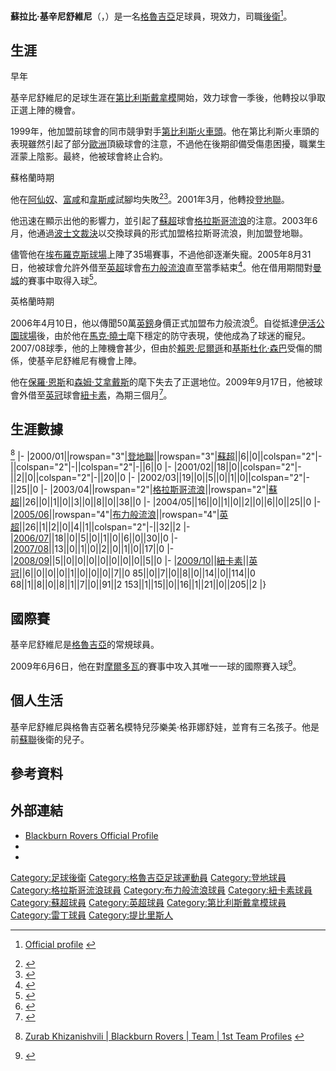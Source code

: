 {{noteta
|G1=足球
|G2=英超
|G3=蘇超
|T=zh-hans:祖拉布·基萨尼什维利; zh-hk:蘇拉比·基辛尼舒維尼;
|1=zh-hans:祖拉布·基萨尼什维利; zh-hk:蘇拉比·基辛尼舒維尼;
|2=zh-hans:基萨尼什维利; zh-hk:基辛尼舒維尼;
|3=zh:格鲁吉亚;zh-hans:格鲁吉亚;zh-hk:格魯吉亞;zh-tw:喬治亞;
|4=zh-hans:马克·休斯;zh-hk:馬克·曉士;zh-tw:馬克·休斯;
|5=zh-hans:瑞恩·尼尔森;zh-hk:賴恩·尼爾遜;zh-tw:瑞恩·尼爾森;
|6=zh-hans:博斯曼法案; zh-hant:波士文裁決;
|7=zh-hans:萨姆·阿勒代斯;zh-hk:森姆·艾拿戴斯;zh-tw:森姆·阿勒代斯;
|8=zh-hans:克里斯托弗·桑巴; zh-hk:基斯杜化·森巴;
|9=zh-hans:保罗·因斯;zh-hk:保羅·恩斯;zh-tw:保羅·因斯;
}}
{{Infobox football biography
| name                = 蘇拉比·基辛尼舒維尼<br />Zurab Khizanishvili
| image               = Zurab Khizanishvili Kayserispor.JPG
| image_size          = 270
| caption             = 基辛尼舒維尼 playing for [[卡塞利體育|卡塞利]]
| fullname            = Zurab Khizanishvili
| birth_date          = {{Birth date and age|1981|10|6|df=y}}
| birth_place         = [[苏联|苏联]][[格鲁吉亚苏维埃社会主义共和国|格鲁吉亚]][[第比利斯|第比利斯]]
| height              = {{height|ft=6|in=1}}
| position            = [[後衛_(足球)|後衛]]
| currentclub         = {{link-en|国际巴库|Inter Baku PIK}}
| clubnumber          = 14
| years1              = 1998–1999 |clubs1 = [[第比利斯戴拿模|第比利斯戴拿模]]                |caps1  = 2  |goals1  = 1
| years2              = 1999–2000 |clubs2 = {{Link-en|第比利斯諾爾基戴拿模|FC Norchi Dinamo Tbilisi}}         |caps2  = 9  |goals2  = 0
| years3              = 2000–2001 |clubs3 = [[第比利斯火車頭|第比利斯火車頭]]                               |caps3  = 16 |goals3  = 1
| years4              = 2001–2003 |clubs4 = [[登地足球會|登地]]                              |caps4  = 43 |goals4  = 0
| years5              = 2003–2006 |clubs5 = [[格拉斯哥流浪足球會|格拉斯哥流浪]]                            |caps5  = 42 |goals5  = 0
| years6              = 2005–2006 |clubs6 = → [[布力般流浪足球會|布力般流浪]] (loan) |caps6  = 26 |goals6  = 1
| years7              = 2006–2011 |clubs7 = [[布力般流浪足球會|布力般流浪]]          |caps7  = 36 |goals7  = 0
| years8              = 2009      |clubs8 = → [[紐卡素足球會|紐卡素]] |caps8  = 7  |goals8  = 0
| years9              = 2010      |clubs9 = → [[雷丁足球會|雷丁]]                   |caps9  = 15 |goals9  = 0
| years10             = 2010–2011 |clubs10 = → [[雷丁足球會|雷丁]]                  |caps10 = 22 |goals10 = 0
| years11             = 2011–2014 |clubs11 = [[卡塞利體育|卡塞利]]                                    |caps11 = 71 |goals11 = 1
| years12             = 2014      |clubs12 = [[第比利斯戴拿模|第比利斯戴拿模]]               |caps12 = 4  |goals12 = 0
| years13             = 2015      |clubs13 = [[森查迪亞足球會|森查迪亞]]                         |caps13 = 14 |goals13 = 1
| years14             = 2015–     |clubs14 = {{link-en|国际巴库|Inter Baku PIK}}                      |caps14 = 41 |goals14 = 5
| nationalyears1      = 1996–1997 |nationalteam1 = [[格魯吉亞17歲以下國家足球隊|格魯吉亞U17]] |nationalcaps1 = 9 |nationalgoals1 = 1
| nationalyears2      = 1998      |nationalteam2 = [[格魯吉亞19歲以下國家足球隊|格魯吉亞U19]] |nationalcaps2 = 8 |nationalgoals2 = 0
| nationalyears3      = 1999–2000 |nationalteam3 = [[格魯吉亞21歲以下國家足球隊|格魯吉亞U21]] |nationalcaps3 = 3 |nationalgoals3 = 1
| nationalyears4      = 1999–2015 |nationalteam4 = [[格魯吉亞國家足球隊|格魯吉亞]] |nationalcaps4 = 93 |nationalgoals4 = 1
| club-update         = 13 February 2017
| nationalteam-update = 11 October 2015
}}

'''蘇拉比·基辛尼舒維尼'''（'''{{lang-ka|ზურაბ ხიზანიშვილი}}'''，{{bd|1981年|10月6日|catIdx=ხიზანიშვილი ,ზურაბ}}）是一名[[格魯吉亞|格魯吉亞]]足球員，現效力{{link-en|国际巴库|Inter Baku PIK}}，司職[[後衛_(足球)|後衛]]<ref>{{en}}[http://www.rovers.premiumtv.co.uk/page/ProfilesDetail/0,,10303~10070,00.html Official profile] {{Wayback|url=http://www.rovers.premiumtv.co.uk/page/ProfilesDetail/0,,10303~10070,00.html |date=20080517010419 }}</ref>。

== 生涯 ==
;早年
基辛尼舒維尼的足球生涯在[[第比利斯戴拿模|第比利斯戴拿模]]開始，效力球會一季後，他轉投{{Link-en|第比利斯諾爾基戴拿模|FC Norchi Dinamo Tbilisi}}以爭取正選上陣的機會。

1999年，他加盟前球會的同市競爭對手[[第比利斯火車頭|第比利斯火車頭]]。他在第比利斯火車頭的表現雖然引起了部分[[歐洲|歐洲]]頂級球會的注意，不過他在後期卻備受傷患困擾，職業生涯蒙上陰影。最終，他被球會終止合約。

;蘇格蘭時期
他在[[阿仙奴足球會|阿仙奴]]、[[富咸足球會|富咸]]和[[韋斯咸足球會|韋斯咸]]試腳均失敗<ref>{{en}}{{cite web 
|url=http://news.bbc.co.uk/sport1/hi/football/teams/a/arsenal/976294.stm
|title=Wenger eyes Georgian wonder-kid
|publisher=BBC 
|date=2000-10-17
|accessdate=05-11-2009}}</ref><ref>{{en}}{{cite web
|url=http://news.bbc.co.uk/sport1/hi/football/teams/d/dundee/1190662.stm
|title=Caballero set for return
|publisher=BBC
|date=2001-02-26
|accessdate=05-11-2009
|archive-date=2002-12-29
|archive-url=https://web.archive.org/web/20021229183519/http://news.bbc.co.uk/sport1/hi/football/teams/d/dundee/1190662.stm
|dead-url=no
}}</ref>。2001年3月，他轉投[[登地聯足球會|登地聯]]。

他迅速在{{Link-en|丹斯公園球場|Dens Park}}顯示出他的影響力，並引起了[[蘇格蘭足球超級聯賽|蘇超]]球會[[格拉斯哥流浪足球會|格拉斯哥流浪]]的注意。2003年6月，他通過[[波士文裁決|波士文裁決]]以交換球員的形式加盟格拉斯哥流浪，{{Link-en|羅倫索·亞武羅素|Lorenzo Amoruso}}則加盟登地聯。

儘管他在[[埃布羅克斯球場|埃布羅克斯球場]]上陣了35場賽事，不過他卻逐漸失寵。2005年8月31日，他被球會允許外借至[[英格蘭足球超級聯賽|英超]]球會[[布力般流浪足球會|布力般流浪]]直至當季結束<ref>{{en}}{{cite web
|url=http://news.bbc.co.uk/sport2/hi/football/teams/r/rangers/4171350.stm
|title=Blackburn seal Khizanishvili deal
|publisher=BBC
|date=2005-08-31
|accessdate=05-11-2009
|archive-date=2021-02-14
|archive-url=https://web.archive.org/web/20210214071853/http://news.bbc.co.uk/sport2/hi/football/teams/r/rangers/4171350.stm
|dead-url=no
}}</ref>。他在借用期間對[[曼城足球會|曼城]]的賽事中取得入球<ref>{{en}}{{cite web
|url=http://news.bbc.co.uk/sport1/hi/football/eng_prem/4957448.stm
|title=Blackburn 2-0 Man City
|publisher=BBC
|date=7 May 2006
|accessdate=11 September 2009
|archive-date=2006-12-31
|archive-url=https://web.archive.org/web/20061231230827/http://news.bbc.co.uk/sport1/hi/football/eng_prem/4957448.stm
|dead-url=no
}}</ref>。

;英格蘭時期
2006年4月10日，他以傳聞50萬[[英鎊|英鎊]]身價正式加盟布力般流浪<ref>{{en}}{{cite web
|url=http://news.bbc.co.uk/sport2/hi/football/teams/b/blackburn_rovers/4896390.stm
|title=Blackburn seal Khizanishvili deal
|publisher=BBC
|date=10-04-2006
|accessdate=05-11-2009
|archive-date=2019-07-23
|archive-url=https://web.archive.org/web/20190723114100/http://news.bbc.co.uk/sport2/hi/football/teams/b/blackburn_rovers/4896390.stm
|dead-url=no
}}</ref>。自從抵達[[伊活公園球場|伊活公園球場]]後，由於他在[[馬克·曉士|馬克·曉士]]麾下穩定的防守表現，使他成為了球迷的寵兒。2007/08球季，他的上陣機會甚少，但由於[[賴恩·尼爾遜|賴恩·尼爾遜]]和[[基斯杜化·森巴|基斯杜化·森巴]]受傷的關係，使基辛尼舒維尼有機會上陣。

他在[[保羅·恩斯|保羅·恩斯]]和[[森姆·艾拿戴斯|森姆·艾拿戴斯]]的麾下失去了正選地位。2009年9月17日，他被球會外借至[[英格蘭足球冠軍聯賽|英冠]]球會[[紐卡素足球會|紐卡素]]，為期三個月<ref>{{en}}{{cite web 
|url=http://news.bbc.co.uk/sport2/hi/football/teams/n/newcastle_united/8260996.stm 
|title=Khizanishvili moves to Newcastle 
|publisher=BBC 
|date=2009-09-17 
|accessdate=05-11-2009 
|archive-date=2019-07-24 
|archive-url=https://web.archive.org/web/20190724154345/http://news.bbc.co.uk/sport2/hi/football/teams/n/newcastle_united/8260996.stm 
|dead-url=no 
}}</ref>。

== 生涯數據 ==
<ref>{{en}}[http://www.rovers.premiumtv.co.uk/page/ProfilesDetail/0,,10303~10070,00.html Zurab Khizanishvili | Blackburn Rovers | Team | 1st Team Profiles<!-- Bot generated title -->] {{Wayback|url=http://www.rovers.premiumtv.co.uk/page/ProfilesDetail/0,,10303~10070,00.html |date=20080517010419 }}</ref>
{{Football player statistics 1|YY}}
{{Football player statistics 2|SCO|YY}}
|-
|2000/01||rowspan="3"|[[登地聯足球會|登地聯]]||rowspan="3"|[[蘇格蘭足球超級聯賽|蘇超]]||6||0||colspan="2"|-||colspan="2"|-||colspan="2"|-||6||0
|-
|2001/02||18||0||colspan="2"|-||2||0||colspan="2"|-||20||0
|-
|2002/03||19||0||5||0||1||0||colspan="2"|-||25||0
|-
|2003/04||rowspan="2"|[[格拉斯哥流浪足球會|格拉斯哥流浪]]||rowspan="2"|[[蘇格蘭足球超級聯賽|蘇超]]||26||0||1||0||3||0||8||0||38||0
|-
|2004/05||16||0||1||0||2||0||6||0||25||0
{{Football player statistics 2|ENG|YY}}
|-
|[[2005年至2006年英格蘭超級聯賽|2005/06]]||rowspan="4"|[[布力般流浪足球會|布力般流浪]]||rowspan="4"|[[英格蘭足球超級聯賽|英超]]||26||1||2||0||4||1||colspan="2"|-||32||2
|-
|[[2006年至2007年英格蘭超級聯賽|2006/07]]||18||0||5||0||1||0||6||0||30||0
|-
|[[2007年至2008年英格蘭超級聯賽|2007/08]]||13||0||1||0||2||0||1||0||17||0
|-
|[[2008年至2009年英格蘭超級聯賽|2008/09]]||5||0||0||0||0||0||0||0||5||0
|-
|[[2009年至2010年英格蘭足球冠軍聯賽|2009/10]]||[[紐卡素足球會|紐卡素]]||[[英格蘭足球冠軍聯賽|英冠]]||6||0||0||0||1||0||0||0||7||0
{{Football player statistics 3|2|SCO}}85||0||7||0||8||0||14||0||114||0
{{Football player statistics 4|ENG}}68||1||8||0||8||1||7||0||91||2
{{Football player statistics 5}}153||1||15||0||16||1||21||0||205||2
|}

== 國際賽 ==
基辛尼舒維尼是[[格魯吉亞國家足球隊|格魯吉亞]]的常規球員。

2009年6月6日，他在對[[摩爾多瓦國家足球隊|摩爾多瓦]]的賽事中攻入其唯一一球的國際賽入球<ref>{{ka icon}}{{cite news|url=http://www.gff.ge/index.php?lang_id=ENG&sec_id=114&info_id=3146|title=Match Report|publisher=GFF|accessdate=2009-06-11}}</ref>。

== 個人生活 ==
基辛尼舒維尼與格魯吉亞著名模特兒莎樂美·格菲娜舒娃，並育有三名孩子。他是前[[蘇聯國家足球隊|蘇聯]]後衛{{Link-en|盧達·基辛尼舒維尼|Nodar Khizanishvili}}的兒子。

== 參考資料 ==
{{reflist}}

== 外部連結 ==
* [http://www.rovers.premiumtv.co.uk/page/ProfilesDetail/0,,10303~10070,00.html Blackburn Rovers Official Profile]{{Wayback|url=http://www.rovers.premiumtv.co.uk/page/ProfilesDetail/0,,10303~10070,00.html |date=20080517010419 }}
* {{soccerbase|id=19993|name=Zurab Khizanishvili}}
* {{FIFA player|179614}}

{{蘇格蘭FWA年度最佳青年球員}}

{{DEFAULTSORT:Khizanishvili, Zurab}}
[[Category:足球後衛|Category:足球後衛]]
[[Category:格魯吉亞足球運動員|Category:格魯吉亞足球運動員]]
[[Category:登地球員|Category:登地球員]]
[[Category:格拉斯哥流浪球員|Category:格拉斯哥流浪球員]]
[[Category:布力般流浪球員|Category:布力般流浪球員]]
[[Category:紐卡素球員|Category:紐卡素球員]]
[[Category:蘇超球員|Category:蘇超球員]]
[[Category:英超球員|Category:英超球員]]
[[Category:第比利斯戴拿模球員|Category:第比利斯戴拿模球員]]
[[Category:雷丁球員|Category:雷丁球員]]
[[Category:提比里斯人|Category:提比里斯人]]